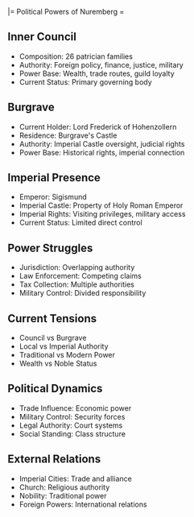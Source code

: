 |= Political Powers of Nuremberg =

== Inner Council ==
* Composition: 26 patrician families
* Authority: Foreign policy, finance, justice, military
* Power Base: Wealth, trade routes, guild loyalty
* Current Status: Primary governing body

== Burgrave ==
* Current Holder: Lord Frederick of Hohenzollern
* Residence: Burgrave's Castle
* Authority: Imperial Castle oversight, judicial rights
* Power Base: Historical rights, imperial connection

== Imperial Presence ==
* Emperor: Sigismund
* Imperial Castle: Property of Holy Roman Emperor
* Imperial Rights: Visiting privileges, military access
* Current Status: Limited direct control

== Power Struggles ==
* Jurisdiction: Overlapping authority
* Law Enforcement: Competing claims
* Tax Collection: Multiple authorities
* Military Control: Divided responsibility

== Current Tensions ==
* Council vs Burgrave
* Local vs Imperial Authority
* Traditional vs Modern Power
* Wealth vs Noble Status

== Political Dynamics ==
* Trade Influence: Economic power
* Military Control: Security forces
* Legal Authority: Court systems
* Social Standing: Class structure

== External Relations ==
* Imperial Cities: Trade and alliance
* Church: Religious authority
* Nobility: Traditional power
* Foreign Powers: International relations 